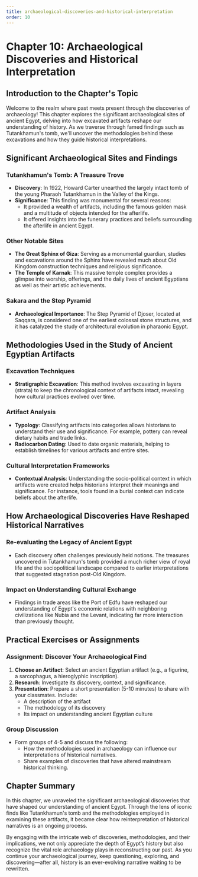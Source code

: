 ```yaml
---
title: archaeological-discoveries-and-historical-interpretation
order: 10
---
```


# Chapter 10: Archaeological Discoveries and Historical Interpretation

## Introduction to the Chapter's Topic
Welcome to the realm where past meets present through the discoveries of archaeology! This chapter explores the significant archaeological sites of ancient Egypt, delving into how excavated artifacts reshape our understanding of history. As we traverse through famed findings such as Tutankhamun's tomb, we'll uncover the methodologies behind these excavations and how they guide historical interpretations.

## Significant Archaeological Sites and Findings

### Tutankhamun's Tomb: A Treasure Trove
- **Discovery**: In 1922, Howard Carter unearthed the largely intact tomb of the young Pharaoh Tutankhamun in the Valley of the Kings.
- **Significance**: This finding was monumental for several reasons:
  - It provided a wealth of artifacts, including the famous golden mask and a multitude of objects intended for the afterlife.
  - It offered insights into the funerary practices and beliefs surrounding the afterlife in ancient Egypt.

### Other Notable Sites
- **The Great Sphinx of Giza**: Serving as a monumental guardian, studies and excavations around the Sphinx have revealed much about Old Kingdom construction techniques and religious significance.
- **The Temple of Karnak**: This massive temple complex provides a glimpse into worship, offerings, and the daily lives of ancient Egyptians as well as their artistic achievements.

### Sakara and the Step Pyramid
- **Archaeological Importance**: The Step Pyramid of Djoser, located at Saqqara, is considered one of the earliest colossal stone structures, and it has catalyzed the study of architectural evolution in pharaonic Egypt.

## Methodologies Used in the Study of Ancient Egyptian Artifacts

### Excavation Techniques
- **Stratigraphic Excavation**: This method involves excavating in layers (strata) to keep the chronological context of artifacts intact, revealing how cultural practices evolved over time.

### Artifact Analysis
- **Typology**: Classifying artifacts into categories allows historians to understand their use and significance. For example, pottery can reveal dietary habits and trade links.
- **Radiocarbon Dating**: Used to date organic materials, helping to establish timelines for various artifacts and entire sites.

### Cultural Interpretation Frameworks
- **Contextual Analysis**: Understanding the socio-political context in which artifacts were created helps historians interpret their meanings and significance. For instance, tools found in a burial context can indicate beliefs about the afterlife.

## How Archaeological Discoveries Have Reshaped Historical Narratives

### Re-evaluating the Legacy of Ancient Egypt
- Each discovery often challenges previously held notions. The treasures uncovered in Tutankhamun's tomb provided a much richer view of royal life and the sociopolitical landscape compared to earlier interpretations that suggested stagnation post-Old Kingdom.

### Impact on Understanding Cultural Exchange
- Findings in trade areas like the Port of Edfu have reshaped our understanding of Egypt's economic relations with neighboring civilizations like Nubia and the Levant, indicating far more interaction than previously thought.

## Practical Exercises or Assignments

### Assignment: Discover Your Archaeological Find
1. **Choose an Artifact**: Select an ancient Egyptian artifact (e.g., a figurine, a sarcophagus, a hieroglyphic inscription).
2. **Research**: Investigate its discovery, context, and significance.
3. **Presentation**: Prepare a short presentation (5-10 minutes) to share with your classmates. Include:
   - A description of the artifact
   - The methodology of its discovery
   - Its impact on understanding ancient Egyptian culture

### Group Discussion
- Form groups of 4-5 and discuss the following:
  - How the methodologies used in archaeology can influence our interpretations of historical narratives.
  - Share examples of discoveries that have altered mainstream historical thinking.

## Chapter Summary
In this chapter, we unraveled the significant archaeological discoveries that have shaped our understanding of ancient Egypt. Through the lens of iconic finds like Tutankhamun's tomb and the methodologies employed in examining these artifacts, it became clear how reinterpretation of historical narratives is an ongoing process.

By engaging with the intricate web of discoveries, methodologies, and their implications, we not only appreciate the depth of Egypt’s history but also recognize the vital role archaeology plays in reconstructing our past. As you continue your archaeological journey, keep questioning, exploring, and discovering—after all, history is an ever-evolving narrative waiting to be rewritten.
